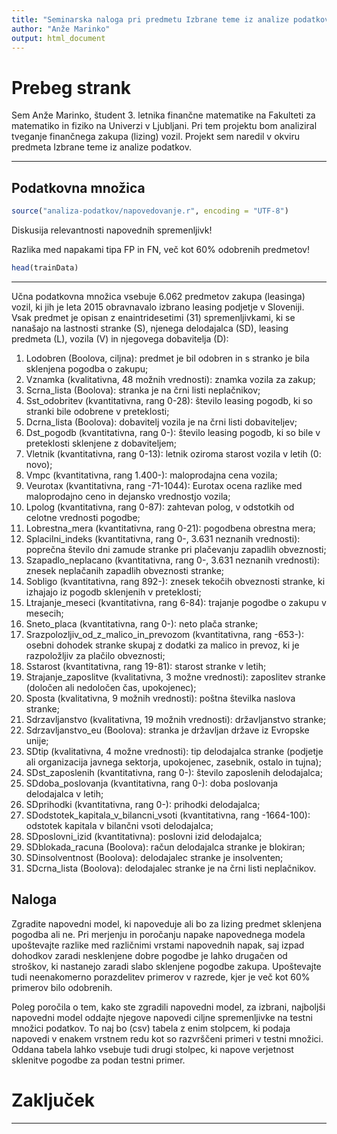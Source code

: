 ```yaml
---
title: "Seminarska naloga pri predmetu Izbrane teme iz analize podatkov"
author: "Anže Marinko"
output: html_document
---
```


# Prebeg strank

Sem Anže Marinko, študent 3. letnika finančne matematike na Fakulteti za matematiko in fiziko na Univerzi v Ljubljani. Pri tem projektu bom analiziral tveganje finančnega zakupa (lizing) vozil. Projekt sem naredil v okviru predmeta Izbrane teme iz analize podatkov.

***

## Podatkovna množica

```r
source("analiza-podatkov/napovedovanje.r", encoding = "UTF-8")
```


Diskusija relevantnosti napovednih spremenljivk!

Razlika med napakami tipa FP in FN, več kot 60% odobrenih predmetov!


```r
head(trainData)
```

***

Učna podatkovna množica vsebuje 6.062 predmetov zakupa (leasinga) vozil, ki jih je leta 2015 obravnavalo izbrano leasing podjetje v Sloveniji. Vsak predmet je opisan z enaintridesetimi (31) spremenljivkami, ki se nanašajo na lastnosti stranke (S), njenega delodajalca (SD), leasing predmeta (L), vozila (V) in njegovega dobavitelja (D):

(1) Lodobren (Boolova, ciljna): predmet je bil odobren in s stranko je bila sklenjena pogodba o zakupu;
(2) Vznamka (kvalitativna, 48 možnih vrednosti): znamka vozila za zakup;
(3) Scrna_lista (Boolova): stranka je na črni listi neplačnikov;
(4) Sst_odobritev (kvantitativna, rang 0-28): število leasing pogodb, ki so stranki bile odobrene v preteklosti;
(5) Dcrna_lista (Boolova): dobavitelj vozila je na črni listi dobaviteljev;
(6) Dst_pogodb (kvantitativna, rang 0-): število leasing pogodb, ki so bile v preteklosti sklenjene z dobaviteljem;
(7) Vletnik (kvantitativna, rang 0-13): letnik oziroma starost vozila v letih (0: novo);
(8) Vmpc (kvantitativna, rang 1.400-): maloprodajna cena vozila;
(9) Veurotax (kvantitativna, rang -71-1044): Eurotax ocena razlike med maloprodajno ceno in dejansko vrednostjo vozila;
(10) Lpolog (kvantitativna, rang 0-87): zahtevan polog, v odstotkih od celotne vrednosti pogodbe;
(11) Lobrestna_mera (kvantitativna, rang 0-21): pogodbena obrestna mera;
(12) Splacilni_indeks (kvantitativna, rang 0-, 3.631 neznanih vrednosti): poprečna število dni zamude stranke pri plačevanju zapadlih obveznosti;
(13) Szapadlo_neplacano (kvantitativna, rang 0-, 3.631 neznanih vrednosti): znesek neplačanih zapadlih obveznosti stranke;
(14) Sobligo (kvantitativna, rang 892-): znesek tekočih obveznosti stranke, ki izhajajo iz pogodb sklenjenih v preteklosti;
(15) Ltrajanje_meseci (kvantitativna, rang 6-84): trajanje pogodbe o zakupu v mesecih;
(16) Sneto_placa (kvantitativna, rang 0-): neto plača stranke;
(17) Srazpolozljiv_od_z_malico_in_prevozom (kvantitativna, rang -653-): osebni dohodek stranke skupaj z dodatki za malico in prevoz, ki je razpoložljiv za plačilo obveznosti;
(18) Sstarost (kvantitativna, rang 19-81): starost stranke v letih;
(19) Strajanje_zaposlitve (kvalitativna, 3 možne vrednosti): zaposlitev stranke (določen ali nedoločen čas, upokojenec);
(20) Sposta (kvalitativna, 9 možnih vrednosti): poštna številka naslova stranke;
(21) Sdrzavljanstvo (kvalitativna, 19 možnih vrednosti): državljanstvo stranke;
(22) Sdrzavljanstvo_eu (Boolova): stranka je državljan države iz Evropske unije;
(23) SDtip (kvalitativna, 4 možne vrednosti): tip delodajalca stranke (podjetje ali organizacija javnega sektorja, upokojenec, zasebnik, ostalo in tujna);
(24) SDst_zaposlenih (kvantitativna, rang 0-): število zaposlenih delodajalca;
(25) SDdoba_poslovanja (kvantitativna, rang 0-): doba poslovanja delodajalca v letih;
(26) SDprihodki (kvantitativna, rang 0-): prihodki delodajalca;
(27) SDodstotek_kapitala_v_bilancni_vsoti (kvantitativna, rang -1664-100): odstotek kapitala v bilančni vsoti delodajalca;
(28) SDposlovni_izid (kvantitativna): poslovni izid delodajalca;
(29) SDblokada_racuna (Boolova): račun delodajalca stranke je blokiran;
(30) SDinsolventnost (Boolova): delodajalec stranke je insolventen;
(31) SDcrna_lista (Boolova): delodajalec stranke je na črni listi neplačnikov.

## Naloga

Zgradite napovedni model, ki napoveduje ali bo za lizing predmet sklenjena pogodba ali ne. Pri merjenju in poročanju napake napovednega modela upoštevajte razlike med različnimi vrstami napovednih napak, saj izpad dohodkov zaradi nesklenjene dobre pogodbe je lahko drugačen od stroškov, ki nastanejo zaradi slabo sklenjene pogodbe zakupa. Upoštevajte tudi neenakomerno porazdelitev primerov v razrede, kjer je več kot 60% primerov bilo odobrenih.

Poleg poročila o tem, kako ste zgradili napovedni model, za izbrani, najboljši napovedni model oddajte njegove napovedi ciljne spremenljivke na testni množici podatkov. To naj bo (csv) tabela z enim stolpcem, ki podaja napovedi v enakem vrstnem redu kot so razvrščeni primeri v testni množici. Oddana tabela lahko vsebuje tudi drugi stolpec, ki napove verjetnost sklenitve pogodbe za podan testni primer.

# Zaključek


***